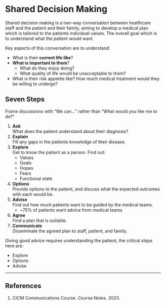 # Shared Decision Making {#sec-shared}

Shared decision making is a two-way conversation between healthcare staff and the patient and their family, aiming to develop a medical plan which is tailored to the patients individual values. The overall goal which is to understand what the patient would want.

Key aspects of this conversation are to understand:

* What is their **current life like**?
* **What is important to them**?
	* What do they enjoy doing?
	* What quality of life would be unacceptable to them?
* What is their risk appetite like? How much medical treatment would they be willing to undergo?

## Seven Steps

:::tick
Frame discussions with "We can..." rather than "What would you like me to do?"
:::

1. **Ask**\
What does the patient understand about their diagnosis?
2. **Explain**\
Fill any gaps in the patients knowledge of their disease.
3. **Explore**\
Get to know the patient as a person. Find out:
	* Values
	* Goals
	* Hopes
	* Fears
	* Functional state
4. **Options**\
Provide options to the patient, and discuss what the expected outcomes with each would be.
5. **Advise**\
Find out how much patients want to be guided by the medical teams.
	* ~75% of patients want advice from medical teams
6. **Agree**\
Find a plan that is suitable.
7. **Communicate**\
Disseminate the agreed plan to staff, patient, and family.

:::column-margin
Giving good advice requires understanding the patient; the critical steps here are:

* Explore
* Options
* Advise
:::

---

## References

1. CICM Communications Course. Course Notes. 2023.